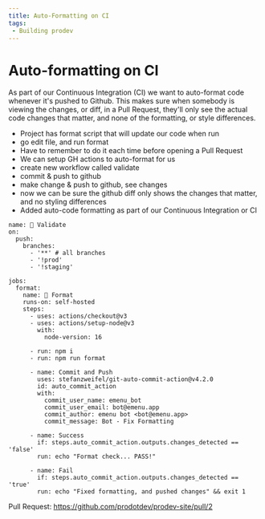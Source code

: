 ```yaml
---
title: Auto-Formatting on CI
tags: 
 - Building prodev
---
```


# Auto-formatting on CI

As part of our Continuous Integration (CI) we want to auto-format code whenever it's pushed to Github. This makes sure when somebody is viewing the changes, or diff, in a Pull Request, they'll only see the actual code changes that matter, and none of the formatting, or style differences.

- Project has format script that will update our code when run
- go edit file, and run format
- Have to remember to do it each time before opening a Pull Request
- We can setup GH actions to auto-format for us
- create new workflow called validate
- commit & push to github
- make change & push to github, see changes
- now we can be sure the github diff only shows the changes that matter, and no styling differences
- Added auto-code formatting as part of our Continuous Integration or CI

```
name: 💯 Validate
on:
  push:
    branches:
      - '**' # all branches
      - '!prod'
      - '!staging'

jobs:
  format:
    name: 🔨 Format
    runs-on: self-hosted
    steps:
      - uses: actions/checkout@v3
      - uses: actions/setup-node@v3
        with:
          node-version: 16

      - run: npm i
      - run: npm run format

      - name: Commit and Push
        uses: stefanzweifel/git-auto-commit-action@v4.2.0
        id: auto_commit_action
        with:
          commit_user_name: emenu_bot
          commit_user_email: bot@emenu.app
          commit_author: emenu bot <bot@emenu.app>
          commit_message: Bot - Fix Formatting

      - name: Success
        if: steps.auto_commit_action.outputs.changes_detected == 'false'
        run: echo "Format check... PASS!"

      - name: Fail
        if: steps.auto_commit_action.outputs.changes_detected == 'true'
        run: echo "Fixed formatting, and pushed changes" && exit 1
```

Pull Request: https://github.com/prodotdev/prodev-site/pull/2